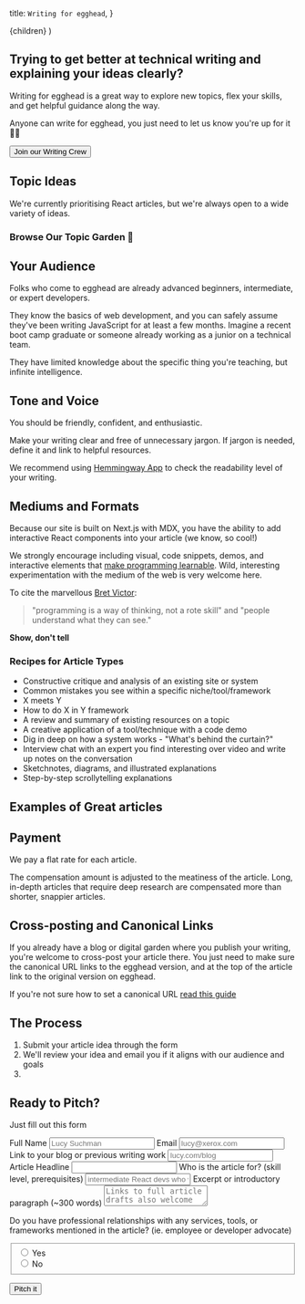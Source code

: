   title: `Writing for egghead`,
}


  <FancyGuide frontMatter={meta}>{children}</FancyGuide>
)

<ProseSection>


## Trying to get better at technical writing and explaining your ideas clearly?

Writing for egghead is a great way to explore new topics, flex your skills, and get helpful guidance along the way.

Anyone can write for egghead, you just need to let us know you're up for it <span>✋🏾</span>

<a href="/write-for-egghead#pitch-form">
  <button className="mt-4 flex items-center sm:px-5 px-3 py-2 rounded-md border-1 focus:border-blue-600 focus:outline-none bg-blue-600 border-blue-800 text-blue-100">
    Join our Writing Crew
  </button>
</a>

## Topic Ideas

We're currently prioritising React articles, but we're always open to a wide variety of ideas.

### Browse Our Topic Garden <span>🌱</span>

</ProseSection>


<TopicListComponent />

<ProseSection>


## Your Audience

Folks who come to egghead are already advanced beginners, intermediate, or expert developers.

They know the basics of web development, and you can safely assume they've been writing JavaScript for at least a few months. Imagine a recent boot camp graduate or someone already working as a junior on a technical team.

They have limited knowledge about the specific thing you're teaching, but infinite intelligence.

## Tone and Voice

You should be friendly, confident, and enthusiastic.

Make your writing clear and free of unnecessary jargon. If jargon is needed, define it and link to helpful resources.

We recommend using [Hemmingway App](http://www.hemingwayapp.com/) to check the readability level of your writing.

## Mediums and Formats

Because our site is built on Next.js with MDX, you have the ability to add interactive React components into your article (we know, so cool!)

<RainbowMDX />

We strongly encourage including visual, code snippets, demos, and interactive elements that [make programming learnable](http://worrydream.com/LearnableProgramming/).
Wild, interesting experimentation with the medium of the web is very welcome here.

To cite the marvellous [Bret Victor](http://worrydream.com/):

> "programming is a way of thinking, not a rote skill" and "people understand what they can see."

**Show, don't tell**

### Recipes for Article Types

- Constructive critique and analysis of an existing site or system
- Common mistakes you see within a specific niche/tool/framework
- X meets Y
- How to do X in Y framework
- A review and summary of existing resources on a topic
- A creative application of a tool/technique with a code demo
- Dig in deep on how a system works - "What's behind the curtain?"
- Interview chat with an expert you find interesting over video and write up notes on the conversation
- Sketchnotes, diagrams, and illustrated explanations
- Step-by-step scrollytelling explanations

## Examples of Great articles

## Payment

We pay a flat rate for each article.

The compensation amount is adjusted to the meatiness of the article. Long, in-depth articles that require deep research are compensated more than shorter, snappier articles.

## Cross-posting and Canonical Links

If you already have a blog or digital garden where you publish your writing, you're welcome to cross-post your article there. You just need to make sure the canonical URL links to the egghead version, and at the top of the article link to the original version on egghead.

If you're not sure how to set a canonical URL [read this guide](https://ahrefs.com/blog/canonical-tags/)

## The Process

1. Submit your article idea through the form
2. We'll review your idea and email you if it aligns with our audience and goals
3.

<section id="pitch-form">


## Ready to Pitch?

Just fill out this form

<form className="max-w-md">
  <label for="name" class="block text-sm leading-5 font-medium text-gray-700 mb-2">Full Name</label>
  <input
    id="name"
    type="text"
    name="name"
    class="form-input block pl-7 pr-12 sm:text-sm sm:leading-5 p-2 mb-4 border rounded border-gray-300 bg-gray-50 w-full" placeholder="Lucy Suchman"
  ></input>
  <label for="email" class="block text-sm leading-5 font-medium text-gray-700 mb-2">Email</label>
  <input
    id="email"
    type="text"
    name="email"
    class="form-input block w-full pl-7 pr-12 sm:text-sm sm:leading-5 p-2  mb-4 border rounded border-gray-300 bg-gray-50" placeholder="lucy@xerox.com"
  ></input>
  <label for="writing-links" class="block text-sm leading-5 font-medium text-gray-700 mb-2">Link to your blog or previous writing work</label>
  <input
    id="writing-links"
    type="text"
    name="writing-links"
    class="form-input block w-full pl-7 pr-12 sm:text-sm sm:leading-5 p-2  mb-4 border rounded border-gray-300 bg-gray-50" placeholder="lucy.com/blog"
  ></input>
  <label for="headline" class="block text-sm leading-5 font-medium text-gray-700 mb-2">Article Headline</label>
  <input
    id="headline"
    type="text"
    name="headline"
    class="form-input block w-full pl-7 pr-12 sm:text-sm sm:leading-5 p-2  mb-4 border rounded border-gray-300 bg-gray-50" placeholder=""
  ></input>
  <label for="audience" class="block text-sm leading-5 font-medium text-gray-700 mb-2">Who is the article for? (skill level, prerequisites)</label>
  <input
    id="audience"
    type="text"
    name="audience"
    class="form-input block w-full pl-7 pr-12 sm:text-sm sm:leading-5 p-2  mb-4 border rounded border-gray-300 bg-gray-50" placeholder="intermediate React devs who want to improve their CSS"
  ></input>
  <label for="draft" class="block text-sm leading-5 font-medium text-gray-700 mb-2">Excerpt or introductory paragraph (~300 words)</label>
  <textarea
    id="draft"
    type="text"
    name="draft"
    class="form-input block w-full pl-7 pr-12 sm:text-sm sm:leading-5 p-2  mb-4 border rounded border-gray-300 bg-gray-50" placeholder="Links to full article drafts also welcome"
  ></textarea>


  <label for="relationships" class="block text-sm leading-5 font-medium text-gray-700 mb-2">Do you have professional relationships with any services, tools, or frameworks mentioned in the article? (ie. employee or developer advocate)</label>
<fieldset class="mt-2 flex flex-row">
  <div class="mt-2 flex items-center mr-4">
    <input id="relationships-yes" name="relationships" type="radio" class="form-radio h-4 w-4 text-indigo-600 transition duration-150 ease-in-out"></input>
    <label for="relationships-yes" class="ml-3">
      <span class="block text-sm leading-5 font-medium text-gray-700">Yes</span>
    </label>
  </div>
  <div class="mt-2 flex items-center">
    <input id="relationships-no" name="relationships" type="radio" class="form-radio h-4 w-4 text-indigo-600 transition duration-150 ease-in-out"></input>
    <label for="relationships-no" class="ml-3">
      <span class="block text-sm leading-5 font-medium text-gray-700">No</span>
    </label>
  
</div>
</fieldset>
</form>


<button className="mt-4 flex items-center sm:px-5 px-3 py-2 rounded-md border-1 focus:border-blue-600 focus:outline-none bg-blue-600 border-blue-800 text-blue-100">
  Pitch it
</button>

</section>


</ProseSection>

